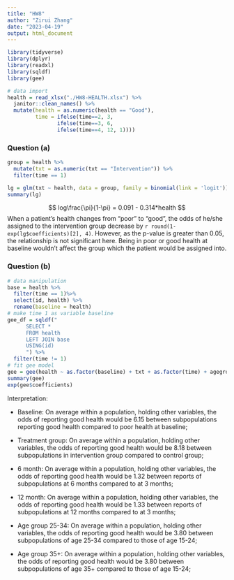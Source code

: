 ```yaml
---
title: "HW8"
author: "Zirui Zhang"
date: "2023-04-19"
output: html_document
---
```


```r
library(tidyverse)
library(dplyr)
library(readxl)
library(sqldf)
library(gee)
```

```r
# data import
health = read_xlsx("./HW8-HEALTH.xlsx") %>%
  janitor::clean_names() %>% 
  mutate(health = as.numeric(health == "Good"),
         time = ifelse(time==2, 3,
                ifelse(time==3, 6,
                ifelse(time==4, 12, 1))))
```

### Question (a)

```r
group = health %>% 
  mutate(txt = as.numeric(txt == "Intervention")) %>% 
  filter(time == 1)

lg = glm(txt ~ health, data = group, family = binomial(link = 'logit'))
summary(lg)
```
$$ log\frac{\pi}{1-\pi} = 0.091 - 0.314*health $$
When a patient's health changes from "poor" to "good", the odds of he/she assigned to the intervention group decrease by `r round(1-exp(lg$coefficients)[2], 4)`. However, as the p-value is greater than 0.05, the relationship is not significant here. Being in poor or good health at baseline wouldn't affect the group which the patient would be assigned into.

### Question (b)

```r
# data manipulation
base = health %>% 
  filter(time == 1)%>% 
  select(id, health) %>% 
  rename(baseline = health)
# make time 1 as variable baseline
gee_df = sqldf("
      SELECT *
      FROM health
      LEFT JOIN base
      USING(id)
      ") %>% 
  filter(time != 1) 
# fit gee model
gee = gee(health ~ as.factor(baseline) + txt + as.factor(time) + agegroup, data=gee_df, family="binomial",id=id, corstr="unstructured", scale.fix=FALSE)
summary(gee)
exp(gee$coefficients)
```

Interpretation: 

- Baseline: On average within a population, holding other variables, the odds of reporting good health would be 6.15 between subpopulations reporting good health compared to poor health at baseline;

- Treatment group: On average within a population, holding other variables, the odds of reporting good health would be 8.18 between subpopulations in intervention group compared to control group;

- 6 month: On average within a population, holding other variables, the odds of reporting good health would be 1.32 between reports of subpopulations at 6 months compared to at 3 months;

- 12 month: On average within a population, holding other variables, the odds of reporting good health would be 1.33 between reports of subpopulations at 12 months compared to at 3 months;

- Age group 25-34: On average within a population, holding other variables, the odds of reporting good health would be 3.80 between subpopulations of age 25-34 compared to those of age 15-24;

- Age group 35+: On average within a population, holding other variables, the odds of reporting good health would be 3.80 between subpopulations of age 35+ compared to those of age 15-24;



